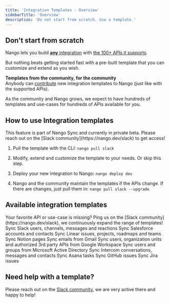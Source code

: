 ```yaml
---
title: 'Integration Templates - Overview'
sidebarTitle: 'Overview'
description: 'Do not start from scratch. Use a template.'
---
```


## Don't start from scratch

Nango lets you build [**any** integration](/core-concepts) with [the 100+ APIs it supports](/integrations/overview).

But nothing beats getting started fast with a pre-built template that you can customize and extend as you wish.

**Templates from the community, for the community**  
Anybody can [contribute](/contribute) new integration templates to Nango (just like with the supported APIs).

As the community and Nango grows, we expect to have hundreds of templates and use-cases for hundreds of APIs available for you.

## How to use Integration templates

<Note>
This feature is part of Nango Sync and currently in private beta.  
Please reach out on the [Slack community](https://nango.dev/slack) to get access!
</Note>

1. Pull the template with the CLI: `nango pull slack`

2. Modify, extend and customize the template to your needs. Or skip this step.

3. Deploy your new integration to Nango: `nango deploy dev`

4. Nango and the community maintain the templates if the APIs change. If there are changes, just pull them in: `nango pull slack --upgrade`

## Available integration templates

<Tip>
Your favorite API or use-case is missing?  
Ping us on the [Slack community](https://nango.dev/slack), we continuously expand the range of templates!
</Tip>

<CardGroup cols={3}>
    <Card title="Slack" href="/integration-templates/slack" icon="slack" iconType="brands">
        Sync Slack users, channels, messages and reactions
    </Card>
    <Card title="Salesforce" href="/integration-templates/salesforce" icon="salesforce" iconType="brands">
        Sync Salesforce accounts and contacts
    </Card>
    <Card title="Linear" href="/integration-templates/linear" icon="circle-half-stroke">
        Sync Linear issues, projects, roadmaps and teams
    </Card>
    <Card title="Notion" href="/integration-templates/notion" icon="book">
        Sync Notion pages
    </Card>
    <Card title="Gmail" href="/integration-templates/gmail" icon="envelope">
        Sync emails from Gmail
    </Card>
    <Card title="Google Workspace" href="/integration-templates/google-workspace" icon="google" iconType="brands">
        Sync users, organization units and authorized 3rd party APIs from Google Workspace
    </Card>
    <Card title="MS Active Directory" href="/integration-templates/microsoft-active-directory" icon="microsoft" iconType="brands">
        Sync users and groups from Microsoft Active Directory
    </Card>
    <Card title="Intercom" href="/integration-templates/intercom" icon="intercom" iconType="brands">
        Sync Intercom conversations, messages and contacts
    </Card>
    <Card title="Asana" href="/integration-templates/asana" icon="check">
        Sync Asana tasks
    </Card>
    <Card title="GitHub" href="/integration-templates/github" icon="github" iconType="brands">
        Sync GitHub issues
    </Card>
    <Card title="Jira" href="/integration-templates/jira" icon="jira" iconType="brands">
        Sync Jira issues
    </Card>
</CardGroup>


## Need help with a template?

Please reach out on the [Slack community](https://nango.dev/slack), we are very active there and happy to help!

